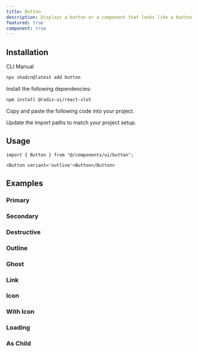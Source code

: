 ```yaml
---
title: Button
description: Displays a button or a component that looks like a button.
featured: true
component: true
---
```


<ComponentPreview name='button-demo' description='A button' />

## Installation

<CodeTabs>

<TabsList>
  <TabsTrigger value="cli">CLI</TabsTrigger>
  <TabsTrigger value="manual">Manual</TabsTrigger>
</TabsList>
<TabsContent value="cli">

```bash
npx shadcn@latest add button
```

</TabsContent>

<TabsContent value="manual">

<Steps>

<Step>Install the following dependencies:</Step>

```bash
npm install @radix-ui/react-slot
```

<Step>Copy and paste the following code into your project.</Step>

<ComponentSource name='button' />

<Step>Update the import paths to match your project setup.</Step>

</Steps>

</TabsContent>

</CodeTabs>

## Usage

```tsx
import { Button } from "@/components/ui/button";
```

```tsx
<Button variant='outline'>Button</Button>
```

## Examples

### Primary

<ComponentPreview name='button-demo' description='A primary button' />

### Secondary

<ComponentPreview name='button-secondary' description='A secondary button' />

### Destructive

<ComponentPreview
  name='button-destructive'
  description='A destructive button'
/>

### Outline

<ComponentPreview
  name='button-outline'
  description='A button using the outline variant.'
/>

### Ghost

<ComponentPreview
  name='button-ghost'
  description='A button using the ghost variant'
/>

### Link

<ComponentPreview
  name='button-link'
  description='A button using the link variant.'
/>

### Icon

<ComponentPreview name='button-icon' description='An icon button' />

### With Icon

<ComponentPreview name='button-with-icon' description='A button with an icon' />

### Loading

<ComponentPreview
  name='button-loading'
  description='A button with a loading state.'
/>

### As Child

<ComponentPreview
  name='button-as-child'
  description='A button wrapping a custom Link component'
/>
